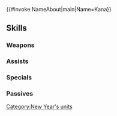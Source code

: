 {{#invoke:NameAbout|main|Name=Kana}}{{HeroPage Tabs}}
{{Hero Infobox
|Name=Kana
|Title=Rising Sunlight
|WeaponType=Blue Breath
|MoveType=Infantry
|Person=Kana F
|Origin=Fire Emblem Fates
|Gender=Female
|actorEN=Claudia Lenz
|actorJP=佐藤聡美
|artist=さとうぽて
|additionDate=December 28, 2023
|releaseDate=January 1, 2024
|cv1=11
|cv2=6900200
|TagID=年明カンナ女
|InternalID=1045
|Properties=limited,tempest,specDisplay,tiara
|description=Corrin's daughter, always lively and cheerful, celebrating the new year and taking in all the festival sights with a smile on her face. Appears in Fire Emblem Fates.
}}
{{Stats Page
|Lv1HP=18|Lv1ATK=10|Lv1SPD=15|Lv1DEF=5|Lv1RES=8
|GRHP=45|GRATK=75|GRSPD=70|GRDEF=50|GRRES=75
}}
==Skills==
===Weapons===
{{Weapons Table
|weapon1=Fire Breath
|weapon1Default=1
|weapon1Unlock=1
|weapon2=Fire Breath+
|weapon2Default=2
|weapon2Unlock=2
|weapon3=New-Sun Stone
|weapon3Default=3
|weapon3Unlock=3
|weapon4=New-Sun Stone+
|weapon4Default=5
|weapon4Unlock=5
}}
===Assists===
{{Assists Table}}
===Specials===
{{Specials Table
|special1=Night Sky
|special1Default=4
|special1Unlock=3
|special2=Glimmer
|special2Unlock=4
}}
===Passives===
{{Passives Table
|passiveB1=Dragon's Ire 1
|passiveB2=Dragon's Ire 2
|passiveB3=Dragon's Ire 3
|passiveB1Unlock=3
|passiveB2Unlock=4
|passiveB3Unlock=5
|passiveC1=Spur Res 1
|passiveC2=Drive Res 1
|passiveC3=Drive Res 2
|passiveC1Unlock=1
|passiveC2Unlock=2
|passiveC3Unlock=4
}}
{{Heroes Navbox}}
[[Category:New Year's units]]